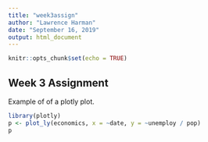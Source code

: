 ```yaml
---
title: "week3assign"
author: "Lawrence Harman"
date: "September 16, 2019"
output: html_document
---
```


```r
knitr::opts_chunk$set(echo = TRUE)
```

## Week 3 Assignment
Example of of a plotly plot.

```r
library(plotly)
p <- plot_ly(economics, x = ~date, y = ~unemploy / pop)
p
```
